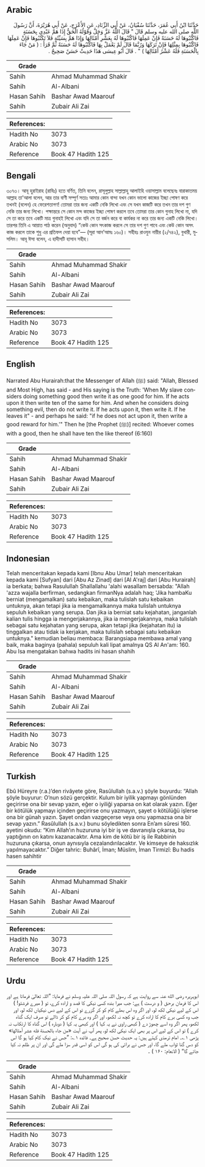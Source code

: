 ## Arabic


<div dir="rtl" lang="ar" style={{fontSize:'larger',backgroundColor:'#f8f9fa',padding:20}}>
حَدَّثَنَا ابْنُ أَبِي عُمَرَ، حَدَّثَنَا سُفْيَانُ، عَنْ أَبِي الزِّنَادِ، عَنِ الأَعْرَجِ، عَنْ أَبِي هُرَيْرَةَ، أَنَّ رَسُولَ اللَّهِ صلى الله عليه وسلم قَالَ ‏"‏ قَالَ اللَّهُ عَزَّ وَجَلَّ وَقَوْلُهُ الْحَقُّ إِذَا هَمَّ عَبْدِي بِحَسَنَةٍ فَاكْتُبُوهَا لَهُ حَسَنَةً فَإِنْ عَمِلَهَا فَاكْتُبُوهَا لَهُ بِعَشْرِ أَمْثَالِهَا وَإِذَا هَمَّ بِسَيِّئَةٍ فَلاَ تَكْتُبُوهَا فَإِنْ عَمِلَهَا فَاكْتُبُوهَا بِمِثْلِهَا فَإِنْ تَرَكَهَا وَرُبَّمَا قَالَ لَمْ يَعْمَلْ بِهَا فَاكْتُبُوهَا لَهُ حَسَنَةً ثُمَّ قَرَأَ ‏:‏ ‏(‏ مَنْ جَاءَ بِالْحَسَنَةِ فَلَهُ عَشْرُ أَمْثَالِهَا ‏)‏ ‏"‏ ‏.‏ قَالَ أَبُو عِيسَى هَذَا حَدِيثٌ حَسَنٌ صَحِيحٌ ‏.‏
</div>
<div style={{backgroundColor:'#f8f9fa',padding:20, marginBottom: 10}}><table> <thead> <tr> <th>Grade</th> <th></th> </tr> </thead> <tbody> <tr><td>Sahih</td><td>Ahmad Muhammad Shakir</td></tr><tr><td>Sahih</td><td>Al-Albani</td></tr><tr><td>Hasan Sahih</td><td>Bashar Awad Maarouf</td></tr><tr><td>Sahih</td><td>Zubair Ali Zai</td></tr></tbody></table><table> <thead> <tr> <th>References:</th> <th></th> </tr> </thead> <tbody><tr><td>Hadith No</td><td>3073</td></tr><tr><td>Arabic No</td><td>3073</td></tr><tr><td>Reference</td><td>Book 47 Hadith 125</td></tr></tbody></table></div>

## Bengali


<div dir="ltr" lang="bn" style={{fontSize:'larger',backgroundColor:'#f8f9fa',padding:20}}>
৩০৭৩। আবূ হুরাইরাহ (রাযিঃ) হতে বর্ণিত, তিনি বলেন, রাসূলুল্লাহ সাল্লাল্লাহু আলাইহি ওয়াসাল্লাম বলেছেনঃ বারাকাতময় আল্লাহ তা'আলা বলেন, আর তার বাণী সম্পূর্ণ সত্যঃ আমার কোন বান্দা যখন কোন ভালো কাজের ইচ্ছা পোষণ করে তখনই (বলেন) হে ফেরেশতাগণ! তোমরা তার জন্য একটি নেকি লিখো এবং সে যখন কাজটি করে তখন তার দশ গুণ নেকি তার জন্য লিখো। পক্ষান্তরে সে কোন মন্দ কাজের ইচ্ছা পোষণ করলে তবে তোমরা তার কোন গুনাহ লিখো না, যদি সে তা করে তবে একটি মাত্র গুনাহই লিখো এবং যদি সে তা বর্জন করে বা কার্যকর না করে তার জন্য একটি নেকি লিখো। তারপর তিনি এ আয়াত পাঠ করেন (অনুবাদ) “কেউ কোন সৎকাজ করলে সে তার দশ গুণ পাবে এবং কেউ কোন অসৎ কাজ করলে তাকে শুধু এর প্রতিফল দেয়া হবে”— (সূরা আন’আমঃ ১৬০)। সহীহঃ রাওযুন নায়ীর (২/৭৪২), বুখারী, মুসলিম। আবূ ঈসা বলেন, এ হাদীসটি হাসান সহীহ।
</div>
<div style={{backgroundColor:'#f8f9fa',padding:20, marginBottom: 10}}><table> <thead> <tr> <th>Grade</th> <th></th> </tr> </thead> <tbody> <tr><td>Sahih</td><td>Ahmad Muhammad Shakir</td></tr><tr><td>Sahih</td><td>Al-Albani</td></tr><tr><td>Hasan Sahih</td><td>Bashar Awad Maarouf</td></tr><tr><td>Sahih</td><td>Zubair Ali Zai</td></tr></tbody></table><table> <thead> <tr> <th>References:</th> <th></th> </tr> </thead> <tbody><tr><td>Hadith No</td><td>3073</td></tr><tr><td>Arabic No</td><td>3073</td></tr><tr><td>Reference</td><td>Book 47 Hadith 125</td></tr></tbody></table></div>

## English


<div dir="ltr" lang="en" style={{fontSize:'larger',backgroundColor:'#f8f9fa',padding:20}}>
Narrated Abu Hurairah:that the Messenger of Allah (ﷺ) said: "Allah, Blessed and Most High, has said - and His saying is the Truth: 'When My slave considers doing something good then write it as one good for him. If he acts upon it then write ten of the same for him. And when he considers doing something evil, then do not write it. If he acts upon it, then write it. If he leaves it" - and perhaps he said: "if he does not act upon it, then write a good reward for him.'" Then he [the Prophet (ﷺ)] recited: Whoever comes with a good, then he shall have ten the like thereof (6:160)
</div>
<div style={{backgroundColor:'#f8f9fa',padding:20, marginBottom: 10}}><table> <thead> <tr> <th>Grade</th> <th></th> </tr> </thead> <tbody> <tr><td>Sahih</td><td>Ahmad Muhammad Shakir</td></tr><tr><td>Sahih</td><td>Al-Albani</td></tr><tr><td>Hasan Sahih</td><td>Bashar Awad Maarouf</td></tr><tr><td>Sahih</td><td>Zubair Ali Zai</td></tr></tbody></table><table> <thead> <tr> <th>References:</th> <th></th> </tr> </thead> <tbody><tr><td>Hadith No</td><td>3073</td></tr><tr><td>Arabic No</td><td>3073</td></tr><tr><td>Reference</td><td>Book 47 Hadith 125</td></tr></tbody></table></div>

## Indonesian


<div dir="ltr" lang="id" style={{fontSize:'larger',backgroundColor:'#f8f9fa',padding:20}}>
Telah menceritakan kepada kami [Ibnu Abu Umar] telah menceritakan kepada kami [Sufyan] dari [Abu Az Zinad] dari [Al A'raj] dari [Abu Hurairah] ia berkata; bahwa Rasulullah Shallallahu 'alahi wasallam bersabda: "Allah 'azza wajalla berfirman, sedangkan firmanNya adalah haq; 'Jika hambaKu berniat (mengamalkan) satu kebaikan, maka tulislah satu kebaikan untuknya, akan tetapi jika ia mengamalkannya maka tulislah untuknya sepuluh kebaikan yang serupa. Dan jika ia berniat satu kejahatan, janganlah kalian tulis hingga ia mengerjakannya, jika ia mengerjakannya, maka tulislah sebagai satu kejahatan yang serupa, akan tetapi jika (kejahatan itu) ia tinggalkan atau tidak ia kerjakan, maka tulislah sebagai satu kebaikan untuknya." kemudian beliau membaca: Barangsiapa membawa amal yang baik, maka baginya (pahala) sepuluh kali lipat amalnya QS Al An'am: 160. Abu Isa mengatakan bahwa hadits ini hasan shahih
</div>
<div style={{backgroundColor:'#f8f9fa',padding:20, marginBottom: 10}}><table> <thead> <tr> <th>Grade</th> <th></th> </tr> </thead> <tbody> <tr><td>Sahih</td><td>Ahmad Muhammad Shakir</td></tr><tr><td>Sahih</td><td>Al-Albani</td></tr><tr><td>Hasan Sahih</td><td>Bashar Awad Maarouf</td></tr><tr><td>Sahih</td><td>Zubair Ali Zai</td></tr></tbody></table><table> <thead> <tr> <th>References:</th> <th></th> </tr> </thead> <tbody><tr><td>Hadith No</td><td>3073</td></tr><tr><td>Arabic No</td><td>3073</td></tr><tr><td>Reference</td><td>Book 47 Hadith 125</td></tr></tbody></table></div>

## Turkish


<div dir="ltr" lang="tr" style={{fontSize:'larger',backgroundColor:'#f8f9fa',padding:20}}>
Ebû Hüreyre (r.a.)’den rivâyete göre, Rasûlullah (s.a.v.) şöyle buyurdu: “Allah şöyle buyurur: O’nun sözü gerçektir. Kulum bir iyilik yapmayı gönlünden geçirirse ona bir sevap yazın, eğer o iyiliği yaparsa on kat olarak yazın. Eğer bir kötülük yapmayı içinden geçirirse onu yazmayın, şayet o kötülüğü işlerse ona bir günah yazın. Şayet ondan vazgeçerse veya onu yapmazsa ona bir sevap yazın.” Rasûlullah (s.a.v.) bunu söyledikten sonra En’am sûresi 160. ayetini okudu: “Kim Allah’ın huzuruna iyi bir iş ve davranışla çıkarsa, bu yaptığının on katını kazanacaktır. Ama kim de kötü bir iş ile Rabbinin huzuruna çıkarsa, onun aynısıyla cezalandırılacaktır. Ve kimseye de haksızlık yapılmayacaktır.” Diğer tahric: Buhârî, İman; Müslim, İman Tirmizî: Bu hadis hasen sahihtir
</div>
<div style={{backgroundColor:'#f8f9fa',padding:20, marginBottom: 10}}><table> <thead> <tr> <th>Grade</th> <th></th> </tr> </thead> <tbody> <tr><td>Sahih</td><td>Ahmad Muhammad Shakir</td></tr><tr><td>Sahih</td><td>Al-Albani</td></tr><tr><td>Hasan Sahih</td><td>Bashar Awad Maarouf</td></tr><tr><td>Sahih</td><td>Zubair Ali Zai</td></tr></tbody></table><table> <thead> <tr> <th>References:</th> <th></th> </tr> </thead> <tbody><tr><td>Hadith No</td><td>3073</td></tr><tr><td>Arabic No</td><td>3073</td></tr><tr><td>Reference</td><td>Book 47 Hadith 125</td></tr></tbody></table></div>

## Urdu


<div dir="rtl" lang="ur" style={{fontSize:'larger',backgroundColor:'#f8f9fa',padding:20}}>
ابوہریرہ رضی الله عنہ سے روایت ہے کہ رسول اللہ صلی اللہ علیہ وسلم نے فرمایا: ”اللہ تعالیٰ فرماتا ہے اور اس کا فرمان برحق ( و درست ) ہے: جب میرا بندہ کسی نیکی کا قصد و ارادہ کرے، تو ( میرے فرشتو! ) اس کے لیے نیکی لکھ لو، اور اگر وہ اس بھلے کام کو کر گزرے تو اس کے لیے دس نیکیاں لکھ لو، اور جب وہ کسی برے کام کا ارادہ کرے تو کچھ نہ لکھو، اور اگر وہ برے کام کو کر ڈالے تو صرف ایک گناہ لکھو، پھر اگر وہ اسے چھوڑ دے ( کبھی راوی نے یہ کہا ) اور کبھی یہ کہا ( دوبارہ ) اس گناہ کا ارتکاب نہ کرے ) تو اس کے لیے اس پر بھی ایک نیکی لکھ لو، پھر آپ نے آیت «من جاء بالحسنة فله عشر أمثالها» پڑھی ۱؎۔ امام ترمذی کہتے ہیں: یہ حدیث حسن صحیح ہے۔ فائدہ ۱؎: ”جس نے نیک کام کیا ہو گا اس کو دس گنا ثواب ملے گا، اور جس نے برائی کی ہو گی اس کو اسی قدر سزا ملے گی اور ان پر ظلم نہ کیا جائے گا“ ( الانعام: ۱۶۰ ) ۔
</div>
<div style={{backgroundColor:'#f8f9fa',padding:20, marginBottom: 10}}><table> <thead> <tr> <th>Grade</th> <th></th> </tr> </thead> <tbody> <tr><td>Sahih</td><td>Ahmad Muhammad Shakir</td></tr><tr><td>Sahih</td><td>Al-Albani</td></tr><tr><td>Hasan Sahih</td><td>Bashar Awad Maarouf</td></tr><tr><td>Sahih</td><td>Zubair Ali Zai</td></tr></tbody></table><table> <thead> <tr> <th>References:</th> <th></th> </tr> </thead> <tbody><tr><td>Hadith No</td><td>3073</td></tr><tr><td>Arabic No</td><td>3073</td></tr><tr><td>Reference</td><td>Book 47 Hadith 125</td></tr></tbody></table></div>